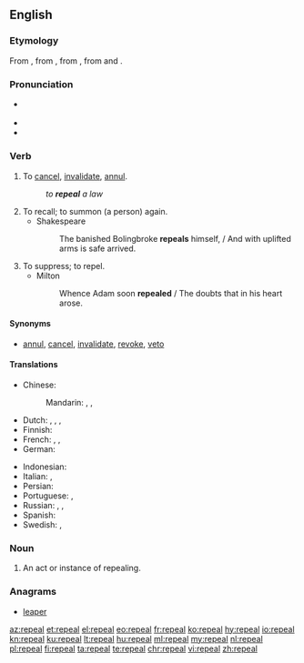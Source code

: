 ==English==

===Etymology===
From {{etyl|xno|en}} {{m|fro|repeler}}, from {{etyl|fro|en}} {{term|rapeler||to call back, call in, call after, revoke|lang=fro}}, from {{etyl|la|en}} {{term|repellō||drive or thrust back|lang=la}}, from {{m|la|re-}} and {{term|pellō||push or strike|lang=la}}.

===Pronunciation===
* {{a|US}} {{IPA|/ɹəˈpiːl/|lang=en}}
* {{audio|en-us-repeal.ogg|Audio (US)|lang=en}}
* {{rhymes|iːl|lang=en}}

===Verb===
{{en-verb}}

# {{context|transitive|lang=en}} To [[cancel]], [[invalidate]], [[annul]].
#: ''to '''repeal''' a law''
# To recall; to summon (a person) again.
#* Shakespeare
#*: The banished Bolingbroke '''repeals''' himself, / And with uplifted arms is safe arrived.
# To suppress; to repel.
#* Milton
#*: Whence Adam soon '''repealed''' / The doubts that in his heart arose.

====Synonyms====
* [[annul]], [[cancel]], [[invalidate]], [[revoke]], [[veto]]

====Translations====
{{trans-top|to cancel}}
* Chinese:
*: Mandarin: {{t+|cmn|撤消|tr=chèxiāo|sc=Hani}}, {{t+|cmn|廢除|sc=Hani}}, {{t+|cmn|废除|tr=fèichú|sc=Hani}}
* Dutch: {{t+|nl|terugtrekken}}, {{t+|nl|annuleren}}, {{t+|nl|afschaffen}}, {{t+|nl|herroepen}}
* Finnish: {{t+|fi|mitätöidä}}
* French: {{t+|fr|abroger}} {{qualifier|a law}}, {{t+|fr|annuler}} {{qualifier|a decision, a law}}, {{t+|fr|révoquer}} {{qualifier|a person}}
* German: {{t+|de|annullieren}}
{{trans-mid}}
* Indonesian: {{t+|id|batal|alt=membatalkan}}
* Italian: {{t+|it|annullare}}, {{t|it|revocare}}
* Persian: {{t+|fa|لغو کردن|sc=fa-Arab}}
* Portuguese: {{t+|pt|revogar}}, {{t+|pt|anular}}
* Russian: {{t+|ru|отменя́ть|impf}}, {{t+|ru|отмени́ть|pf}}, {{t+|ru|аннули́ровать|impf|pf}}
* Spanish: {{t+|es|derogar}}
* Swedish: {{t+|sv|upphäva}}, {{t+|sv|avskaffa}}
{{trans-bottom}}

===Noun===
{{en-noun}}

# An act or instance of repealing.

===Anagrams===
* [[leaper#English|leaper]]

[[az:repeal]]
[[et:repeal]]
[[el:repeal]]
[[eo:repeal]]
[[fr:repeal]]
[[ko:repeal]]
[[hy:repeal]]
[[io:repeal]]
[[kn:repeal]]
[[ku:repeal]]
[[lt:repeal]]
[[hu:repeal]]
[[ml:repeal]]
[[my:repeal]]
[[nl:repeal]]
[[pl:repeal]]
[[fi:repeal]]
[[ta:repeal]]
[[te:repeal]]
[[chr:repeal]]
[[vi:repeal]]
[[zh:repeal]]